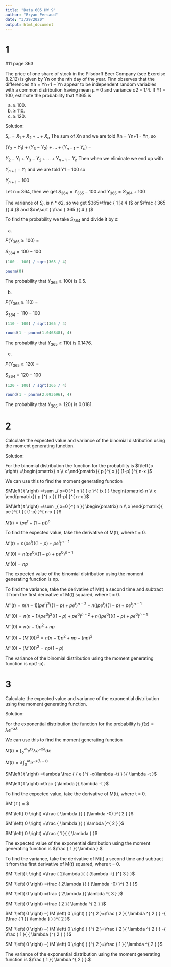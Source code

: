 ---
title: "Data 605 HW 9"
author: "Bryan Persaud"
date: "3/29/2020"
output: html_document
---

# 1

#11 page 363

The price of one share of stock in the Pilsdorff Beer Company (see Exercise 8.2.12) is given by Yn on the nth day of the year. Finn observes that the differences Xn = Yn+1 − Yn appear to be independent random variables with a common distribution having mean µ = 0 and variance σ2 = 1/4. If Y1 = 100, estimate the probability that Y365 is

(a) ≥ 100.
(b) ≥ 110.
(c) ≥ 120.

Solution:

${ S }_{ n }={ X }_{ 1 }+{ X }_{ 2 }+..+{ X }_{ n }$ The sum of Xn and we are told Xn = Yn+1 - Yn, so

$({ Y }_{ 2 }-{ Y }_{ 1 })+({ Y }_{ 3 }-{ Y }_{ 2 })+...+({ Y }_{ n+1 }-{ Y }_{ n })$ =

${ Y }_{ 2 }-{ Y }_{ 1 }+{ Y }_{ 3 }-{ Y }_{ 2 }+...+{ Y }_{ n+1 }-{ Y }_{ n }$ Then when we eliminate we end up with

${ Y }_{ n+1 }-{ Y }_{ 1 }$ and we are told Y1 = 100 so 

${ Y }_{ n+1 }-{ 100 }$

Let n = 364, then we get ${ S }_{ 364 }={ Y }_{ 365 }-100$ and ${ Y }_{ 365 }={ S }_{ 364 }+100$

The variance of ${ S }_{ n }$ is n * σ2, so we get $365*\frac { 1 }{ 4 }$ or $\frac { 365 }{ 4 }$  and $σ=\sqrt { \frac { 365 }{ 4 }  }$

To find the probability we take ${ S }_{ 364 }$ and divide it by σ.

(a)

$P({ Y }_{ 365 }\ge 100)$ =

${ S }_{ 364 }=100-100$


```{r}
(100 - 100) / sqrt(365 / 4)
```

```{r}
pnorm(0)
```

The probability that ${ Y }_{ 365 }\ge 100)$ is 0.5. 

(b)

$P({ Y }_{ 365 }\ge 110)$ =

${ S }_{ 364 }=110-100$

```{r}
(110 - 100) / sqrt(365 / 4)
```

```{r}
round(1 - pnorm(1.046848), 4)
```

The probability that ${ Y }_{ 365 }\ge 110)$ is 0.1476.

(c)

$P({ Y }_{ 365 }\ge 120)$ =

${ S }_{ 364 }=120-100$

```{r}
(120 - 100) / sqrt(365 / 4)
```

```{r}
round(1 - pnorm(2.093696), 4)
```

The probability that ${ Y }_{ 365 }\ge 120)$ is 0.0181.

# 2

Calculate the expected value and variance of the binomial distribution using the moment generating function.

Solution:

For the binomial distribution the function for the probability is $f\left( x \right) =\begin{pmatrix} n \\ x \end{pmatrix}{ p }^{ x }{ (1-p) }^{ n-x }$

We can use this to find the moment generating function

$M\left( t \right) =\sum _{ x=0 }^{ n }{ { e }^{ tx } } \begin{pmatrix} n \\ x \end{pmatrix}{ p }^{ x }{ (1-p) }^{ n-x }$ 

$M\left( t \right) =\sum _{ x=0 }^{ n }{ \begin{pmatrix} n \\ x \end{pmatrix}{ pe }^{ t }{ (1-p) }^{ n-x } }$ 

$M\left( t \right) ={ { (pe }^{ t }+(1-p) })^{ n }$

To find the expected value, take the derivative of M(t), where t = 0.

$M'\left( t \right) =n({ pe }^{ t }){ ((1-p)+{ pe }^{ t }) }^{ n-1 }$ 

$M'\left( 0 \right) =n({ pe }^{ 0 }){ ((1-p)+{ pe }^{ 0 }) }^{ n-1 }$ 

$M'\left( 0 \right) =np$

The expected value of the binomial distribution using the moment generating function is np.

To find the variance, take the derivative of M(t) a second time and subtract it from the first derivative of M(t) squared, where t = 0.

$M''\left( t \right) =n(n-1){ ({ pe }^{ t }) }^{ 2 }{ ((1-p)+{ pe }^{ t }) }^{ n-2 }+n(({ pe }^{ t }){ ((1-p)+{ pe }^{ t }) }^{ n-1 }$ 

$M''\left( 0 \right) =n(n-1){ ({ pe }^{ 0 }) }^{ 2 }{ ((1-p)+{ pe }^{ 0 }) }^{ n-2 }+n(({ pe }^{ 0 }){ ((1-p)+{ pe }^{ 0 }) }^{ n-1 }$ 

$M''\left( 0 \right) =n(n-1){ p }^{ 2 }+np$ 

$M''\left( 0 \right) -{ (M'\left( 0 \right)  })^{ 2 }=n(n-1){ p }^{ 2 }+np-{ (np) }^{ 2 }$ 

$M''\left( 0 \right) -{ (M'\left( 0 \right)  })^{ 2 }=np(1-p)$

The variance of the binomial distribution using the moment generating function is np(1-p).

# 3

Calculate the expected value and variance of the exponential distribution using the moment generating function.

Solution:

For the exponential distribution the function for the probability is $f\left( x \right) =\lambda { e }^{ -x\lambda  }$

We can use this to find the moment generating function

$M\left( t \right) =\int _{ o }^{ \infty  }{ { e }^{ tx }\lambda { e }^{ -x\lambda  } } dx$ 

$M\left( t \right) =\lambda \int _{ o }^{ \infty  }{ { e }^{ -x(\lambda -t) } }$ 

$M\left( t \right) =\lambda \frac { { e }^{ -x(\lambda -t) } }{ \lambda -t }$

$M\left( t \right) =\frac { \lambda  }{ \lambda -t }$

To find the expected value, take the derivative of M(t), where t = 0. 

$M'\left( t \right) =\frac { \lambda  }{ { (\lambda -t) }^{ 2 } } $

$M'\left( 0 \right) =\frac { \lambda  }{ { (\lambda -0) }^{ 2 } }$

$M'\left( 0 \right) =\frac { \lambda  }{ { \lambda  }^{ 2 } }$

$M'\left( 0 \right) =\frac { 1 }{ { \lambda  } }$

The expected value of the exponential distribution using the moment generating function is $\frac { 1 }{ \lambda  }.$

To find the variance, take the derivative of M(t) a second time and subtract it from the first derivative of M(t) squared, where t = 0.

$M''\left( t \right) =\frac { 2\lambda  }{ { (\lambda -t) }^{ 3 } }$

$M''\left( 0 \right) =\frac { 2\lambda  }{ { (\lambda -0) }^{ 3 } }$

$M''\left( 0 \right) =\frac { 2\lambda  }{ \lambda ^{ 3 } }$

$M''\left( 0 \right) =\frac { 2 }{ \lambda ^{ 2 } }$

$M''\left( 0 \right) -{ (M'\left( 0 \right) ) }^{ 2 }=\frac { 2 }{ \lambda ^{ 2 } } -{ (\frac { 1 }{ \lambda  } ) }^{ 2 }$

$M''\left( 0 \right) -{ (M'\left( 0 \right) ) }^{ 2 }=\frac { 2 }{ \lambda ^{ 2 } } -{ \frac { 1 }{ { \lambda  }^{ 2 } }  }$

$M''\left( 0 \right) -{ (M'\left( 0 \right) ) }^{ 2 }=\frac { 1 }{ \lambda ^{ 2 } }$

The variance of the exponential distribution using the moment generating function is $\frac { 1 }{ \lambda ^{ 2 } }.$